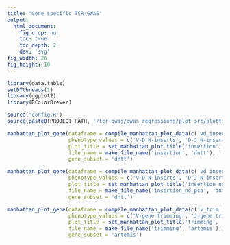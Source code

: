 ```yaml
---
title: "Gene specific TCR-GWAS"
output:
  html_document:
    fig_crop: no
    toc: true
    toc_depth: 2
    dev: 'svg'
fig_width: 26
fig_height: 10 
---
```


```r
library(data.table)
setDTthreads(1)
library(ggplot2)
library(RColorBrewer)

source('config.R')
source(paste0(PROJECT_PATH, '/tcr-gwas/gwas_regressions/plot_src/plotting_functions/manhattan_plot_functions.R'))
```

```r
manhattan_plot_gene(dataframe = compile_manhattan_plot_data(c('vd_insert', 'dj_insert')), 
                    phenotype_values = c('V-D N-inserts', 'D-J N-inserts'),
                    plot_title = set_manhattan_plot_title('insertion', 'dntt'), 
                    file_name = make_file_name('insertion', 'dntt'), 
                    gene_subset = 'dntt')
```

```r
manhattan_plot_gene(dataframe = compile_manhattan_plot_data(c('vd_insert_no_pca', 'dj_insert_no_pca')), 
                    phenotype_values = c('V-D N-inserts', 'D-J N-inserts'),
                    plot_title = set_manhattan_plot_title('insertion_no_pca', 'dntt'), 
                    file_name = make_file_name('insertion_no_pca', 'dntt'), 
                    gene_subset = 'dntt')
```

```r
manhattan_plot_gene(dataframe = compile_manhattan_plot_data(c('v_trim', 'j_trim', 'd1_trim', 'd0_trim')), 
                    phenotype_values = c('V-gene trimming', 'J-gene trimming', '3\'-end D-gene trimming','5\'-end D-gene trimming'),
                    plot_title = set_manhattan_plot_title('trimming', 'artemis'), 
                    file_name = make_file_name('trimming', 'artemis'), 
                    gene_subset = 'artemis')
```
